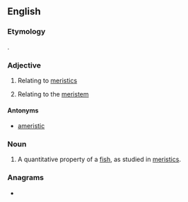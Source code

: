 ==English==

===Etymology===
{{back-form|en|meristics}}.

===Adjective===
{{en-adj}}

# {{lb|en|ichthyology}} Relating to [[meristics]]
# {{lb|en|biology}} Relating to the [[meristem]]

====Antonyms====
* [[ameristic]]

===Noun===
{{en-noun}}

# {{lb|en|ichthyology}} A quantitative property of a [[fish]], as studied in [[meristics]].

===Anagrams===
* {{anagrams|en|a=ceiimrst|micrites|scimiter|trimesic|trisemic}}